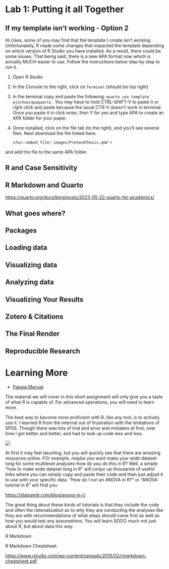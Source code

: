 # Lab 1: Putting it all Together

## If my template isn't working - Option 2

Hi class, some of you may find that the template I create isn't working. Unfortunately, R made some changes that impacted the template depending on which version of R Studio you have installed. As a result, there could be some issues. That being said, there is a new APA format now which is actually MUCH easier to use. Follow the instructions below step by step to run it.

1.  Open R Studio

2.  In the Console to the right, click on `Terminal` (should be top right)

3.  In the terminal copy and paste the following: `quarto use template wjschne/apaquarto` . You may have to hold CTRL-SHIFT-V to paste it or right click and paste because the usual CTR-V doesn't work in terminal. Once you paste it in click enter, then Y for yes and type APA to create an APA folder for your paper.

4.  Once installed, click on the file tab (to the right), and you'll see several files. Next download the file linked here:

    ```         
    xfun::embed_file('images/PretendThesis.qmd')
    ```

and add the file to the same APA folder.

## R and Case Sensitivity

## R Markdown and Quarto

<https://quarto.org/docs/blog/posts/2023-05-22-quarto-for-academics/>

## What goes where?

## Packages

## Loading data

## Visualizing data

## Analyzing data

## Visualizing Your Results

## Zotero & Citations

## The Final Render

## Reproducible Research

# Learning More

-   [Papaja Manual](https://frederikaust.com/papaja_man/reporting.html)

The material we will cover in this short assignment will only give you a taste of what R is capable of. For advanced operations, you will need to learn more.

The best way to become more proficient with R, like any tool, is to actively use it. I learned R from the internet out of frustration with the limitations of SPSS. Though there was lots of trial and error and mistakes at first, over time I got better and better, and had to look up code less and less.

![](images/clipboard-553228617.png)

At first it may feel daunting, but you will quickly see that there are amazing resources online. FOr example, maybe you want make your wide dataset long for some multilevel analyses–how do you do this in R? Well, a simple "how to make wide dataset long in R" will conjur up thousands of useful links where you can simply copy and paste their code and then just adjust it to use with your specific data. "How do I run an ANOVA in R?" or "ANOVA tutorial in R" will find you:

<https://statsandr.com/blog/anova-in-r/>

The great thing about these kinds of tutorials is that they include the code and often the rationalization as to why they are conducting the analyses like they are with recommendations of what steps should come first as well as how you would test any assumptions. You will learn SOOO much not just about R, but about data this way.

R Markdown

R Markdown Cheatsheet.

<https://www.rstudio.com/wp-content/uploads/2015/02/rmarkdown-cheatsheet.pdf>
